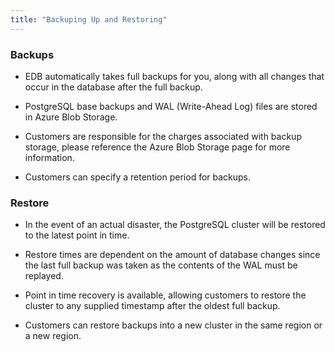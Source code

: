 ```yaml
---
title: "Backuping Up and Restoring"
---
```


### Backups

- EDB automatically takes full backups for you, along with all changes that occur in the database after the full backup.

- PostgreSQL base backups and WAL (Write-Ahead Log) files are stored in Azure Blob Storage.

- Customers are responsible for the charges associated with backup storage, please reference the Azure Blob Storage page for more information.

- Customers can specify a retention period for backups.

### Restore

- In the event of an actual disaster, the PostgreSQL cluster will be restored to the latest point in time.
- Restore times are dependent on the amount of database changes since the last full backup was taken as the contents of the WAL must be replayed.

- Point in time recovery is available, allowing customers to restore the cluster to any supplied timestamp after the oldest full backup.

- Customers can restore backups into a new cluster in the same region or a new region.



